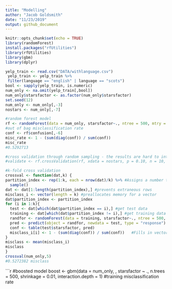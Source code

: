 ```yaml
---
title: "Modelling"
author: "Jacob Goldsmith"
date: "11/23/2019"
output: github_document
---
```


```r
knitr::opts_chunk$set(echo = TRUE)
library(randomForest)
install.packages("rfUtilities")
library(rfUtilities)
library(gbm)
library(dplyr)
```

```r
yelp_train <- read.csv("DATA/withlanguage.csv")
 yelp_train <- yelp_train %>%
 filter(language == "english" | language == "scots")
bool <- sapply(yelp_train, is.numeric)
num_only <- na.omit(yelp_train[,bool])
num_only$starsfactor <- as.factor(num_only$starsfactor)
set.seed(12)
num_only <- num_only[,-3]
nostars <- num_only[,-7]

```

```r
#random forest model
rf <- randomForest(data = num_only, starsfactor~., ntree = 500, mtry = ncol(num_only) / 3)
#out of bag misclassification rate
conf <- rf$confusion[,-6]
misc_rate <- 1 - (sum(diag(conf)) / sum(conf))
misc_rate
#0.5292713

#cross validation through random sampling - the results are hard to interpret
#validate <- rf.crossValidation(rf, xdata = nostars, p = 0.10, n = 10, ntree = 500)
```
```r
#k-fold cross validation
crossval <- function(dat,k) {
partition_index <- rep(1:k, each = nrow(dat)/k) %>% #Assigns a number to every obs in dat
  sample()
dat <- dat[1:length(partition_index),] #prevents extraneous rows
misclass_i <- vector(length = k) #preallocates memory for a vector
dat$partition_index <- partition_index
for (i in 1:k){
  test <- dat[which(dat$partition_index == i),] #get test data
  training <- dat[which(dat$partition_index != i),] #get training data
  randfor <- randomForest(data = training, starsfactor~., ntree = 500, mtry = ncol(dat) / 3)
  pred <- predict(object = randfor, newdata = test, type = "response")
  conf <- table(test$starsfactor, pred)
  misclass_i[i] <- 1 - (sum(diag(conf)) / sum(conf))   #Fills in vector of length K
}
misclass <- mean(misclass_i)
misclass
}
crossval(num_only,5)
#0.5272382 misclass
```

```r
#boosted model
boost <- gbm(data = num_only, , starsfactor ~ ., n.trees = 500, shrinkage = 0.01, interaction.depth = 1)
#training misclassification rate
